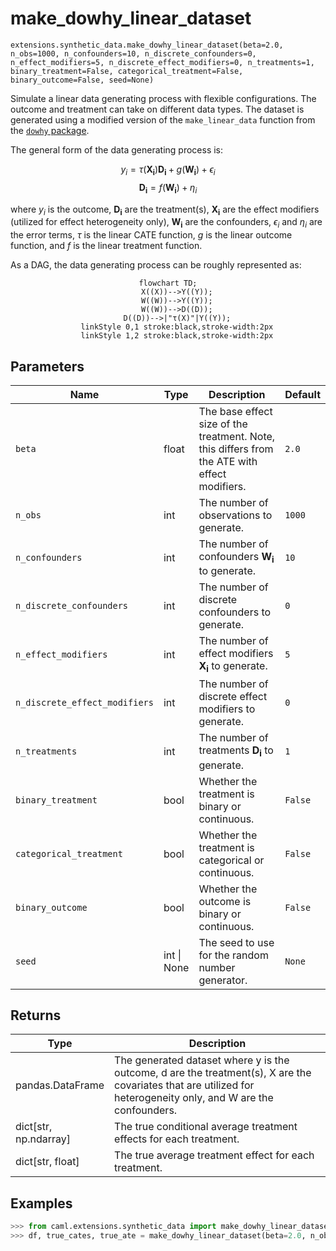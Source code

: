 # make_dowhy_linear_dataset { #caml.extensions.synthetic_data.make_dowhy_linear_dataset }

`extensions.synthetic_data.make_dowhy_linear_dataset(beta=2.0, n_obs=1000, n_confounders=10, n_discrete_confounders=0, n_effect_modifiers=5, n_discrete_effect_modifiers=0, n_treatments=1, binary_treatment=False, categorical_treatment=False, binary_outcome=False, seed=None)`

Simulate a linear data generating process with flexible configurations. The outcome and treatment can take on different data types.
The dataset is generated using a modified version of the `make_linear_data` function from the [`dowhy` package](https://www.pywhy.org/dowhy/v0.11.1/index.html).

The general form of the data generating process is:

$$
y_i = \tau (\mathbf{X_i}) \mathbf{D_i} + g(\mathbf{W_i}) + \epsilon_i
$$
$$
\mathbf{D_i}=f(\mathbf{W_i})+\eta_i
$$

where $y_i$ is the outcome, $\mathbf{D_i}$ are the treatment(s), $\mathbf{X_i}$ are the effect modifiers (utilized for effect heterogeneity only), $\mathbf{W_i}$ are the confounders, $\epsilon_i$ and $\eta_i$ are the error terms, 
$\tau$ is the linear CATE function, $g$ is the linear outcome function, and $f$ is the linear treatment function.

As a DAG, the data generating process can be roughly represented as:

<div style="text-align: center;">
```mermaid
flowchart TD;
    X((X))-->Y((Y));
    W((W))-->Y((Y));
    W((W))-->D((D));
    D((D))-->|"τ(X)"|Y((Y));
    linkStyle 0,1 stroke:black,stroke-width:2px
    linkStyle 1,2 stroke:black,stroke-width:2px
```
</div>

## Parameters

| Name                          | Type        | Description                                                                                   | Default   |
|-------------------------------|-------------|-----------------------------------------------------------------------------------------------|-----------|
| `beta`                        | float       | The base effect size of the treatment. Note, this differs from the ATE with effect modifiers. | `2.0`     |
| `n_obs`                       | int         | The number of observations to generate.                                                       | `1000`    |
| `n_confounders`               | int         | The number of confounders $\mathbf{W_i}$ to generate.                                         | `10`      |
| `n_discrete_confounders`      | int         | The number of discrete confounders to generate.                                               | `0`       |
| `n_effect_modifiers`          | int         | The number of effect modifiers $\mathbf{X_i}$ to generate.                                    | `5`       |
| `n_discrete_effect_modifiers` | int         | The number of discrete effect modifiers to generate.                                          | `0`       |
| `n_treatments`                | int         | The number of treatments $\mathbf{D_i}$ to generate.                                          | `1`       |
| `binary_treatment`            | bool        | Whether the treatment is binary or continuous.                                                | `False`   |
| `categorical_treatment`       | bool        | Whether the treatment is categorical or continuous.                                           | `False`   |
| `binary_outcome`              | bool        | Whether the outcome is binary or continuous.                                                  | `False`   |
| `seed`                        | int \| None | The seed to use for the random number generator.                                              | `None`    |

## Returns

| Type                    | Description                                                                                                                                                     |
|-------------------------|-----------------------------------------------------------------------------------------------------------------------------------------------------------------|
| pandas.DataFrame        | The generated dataset where y is the outcome, d are the treatment(s), X are the covariates that are utilized for heterogeneity only, and W are the confounders. |
| dict\[str, np.ndarray\] | The true conditional average treatment effects for each treatment.                                                                                              |
| dict\[str, float\]      | The true average treatment effect for each treatment.                                                                                                           |

## Examples

```python
>>> from caml.extensions.synthetic_data import make_dowhy_linear_dataset
>>> df, true_cates, true_ate = make_dowhy_linear_dataset(beta=2.0, n_obs=1000, n_confounders=10, n_discrete_confounders=0, n_effect_modifiers=5, n_discrete_effect_modifiers=0, n_treatments=1, binary_treatment=False, categorical_treatment=False, binary_outcome=False, seed=1)
```